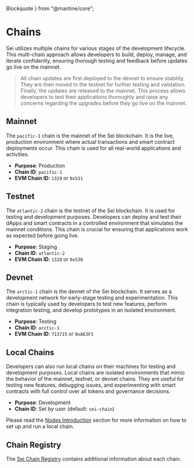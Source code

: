    Blockquote
} from "@mantine/core";

# Chains
Sei utilizes multiple chains for various stages of the development lifecycle. This multi-chain approach allows developers to build, deploy, manage, and iterate confidently, ensuring thorough testing and feedback before updates go live on the mainnet.

<Blockquote mt="lg">
   All chain updates are first deployed to the devnet to ensure stability. They are then moved to the testnet for further testing and validation. Finally, the updates are released to the mainnet. This process allows developers to test their applications thoroughly and raise any concerns regarding the upgrades before they go live on the mainnet.
</Blockquote>

## Mainnet

The `pacific-1` chain is the mainnet of the Sei blockchain. It is the live, production environment where actual transactions and smart contract deployments occur. This chain is used for all real-world applications and activities.

- **Purpose**: Production
- **Chain ID**: `pacific-1`
- **EVM Chain ID**: `1329` or `0x531`


## Testnet

The `atlantic-2` chain is the testnet of the Sei blockchain. It is used for testing and development purposes. Developers can deploy and test their dApps and smart contracts in a controlled environment that simulates the mainnet conditions. This chain is crucial for ensuring that applications work as expected before going live.

- **Purpose**: Staging
- **Chain ID**: `atlantic-2`
- **EVM Chain ID**: `1328` or `0x530`


## Devnet

The `arctic-1` chain is the devnet of the Sei blockchain. It serves as a development network for early-stage testing and experimentation. This chain is typically used by developers to test new features, perform integration testing, and develop prototypes in an isolated environment.

- **Purpose**: Testing
- **Chain ID**: `arctic-1`
- **EVM Chain ID**: `713715` or `0xAE3F3`

## Local Chains

Developers can also run local chains on their machines for testing and development purposes. Local chains are isolated environments that mimic the behavior of the mainnet, testnet, or devnet chains. They are useful for testing new features, debugging issues, and experimenting with smart contracts with full control over all tokens and governance decisions.

- **Purpose**: Development
- **Chain ID**: Set by user (default: `sei-chain`)

Please read the [Nodes Introduction](/dev-node/intro) section for more information on how to set up and run a local chain.

## Chain Registry
The [Sei Chain Registry](https://github.com/sei-protocol/chain-registry) contains additional information about each chain.
